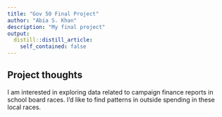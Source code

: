 ```yaml
---
title: "Gov 50 Final Project"
author: "Abia S. Khan"
description: "My final project"
output:
  distill::distill_article:
    self_contained: false
---
```




## Project thoughts

I am interested in exploring data related to campaign finance reports in school board races. I'd like to find patterns in outside spending in these local races.